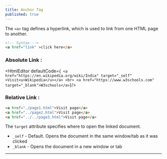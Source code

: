 ```yaml
---
title: Anchor Tag
published: true
---
```


The `<a>` tag defines a hyperlink, which is used to link from one HTML page to another.
```html
<!-- Syntax -->
<a href="link" >click here</a>
```

### **Absolute Link :**

<HtmlEditor defaultCode={`
<a href="https://en.wikipedia.org/wiki/India" target="_self" >Visit<u>Wikipedia</u></a>
<br>
<a href="https://www.w3schools.com" target="_blank">W3schools</a>`}/>

### **Relative Link :**

<ImageCenter src="https://res.cloudinary.com/dkkifg17t/image/upload/v1751261438/Screenshot_2025-06-30_110020_wrlckw.png" alt="Relative Link"/>

```html
<a href="./page1.html">Visit page</a>
<a href="../page2.html">Visit page</a>  
<a href="../../page3.html">Visit page</a>
```

The `target` attribute specifies where to open the linked document.

* `_self` - Default. Opens the document in the same window/tab as it was clicked
* `_blank` - Opens the document in a new window or tab

---